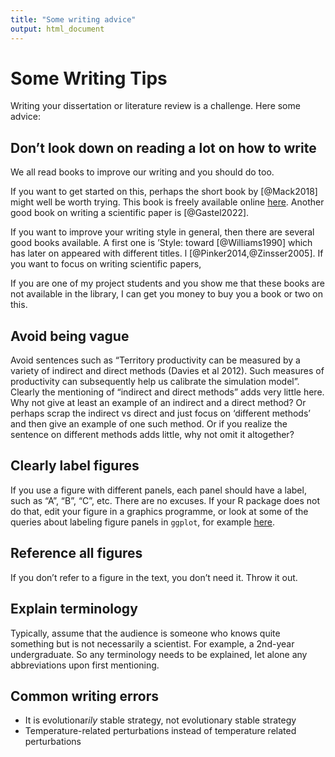 ```yaml
---
title: "Some writing advice"
output: html_document
---
```


# Some Writing Tips

Writing your dissertation or literature review is a challenge. Here some advice:

## Don't look down on reading a lot on how to write
We all read books to improve our writing and you should do too. 

If you want to get started on this, perhaps the short book by [@Mack2018] might well be worth trying. This book
is freely available online [here](https://spie.org/Publications/Book/2317706?SSO=1). Another good book on 
writing a scientific paper is [@Gastel2022]. 

If you want to improve your writing style in general, then there are several
good books available. A first one is 'Style: toward [@Williams1990] which has later on appeared
with different titles. 
l [@Pinker2014,@Zinsser2005]. 
If you want to focus on writing scientific papers, 



If you are one of my project students and you show me that these books are not available 
in the library, I can get you money to buy you a book or two on this.

## Avoid being vague
Avoid sentences such as "Territory productivity can be measured by a variety of
indirect and direct methods (Davies et al 2012). Such measures of productivity
can subsequently help us calibrate the simulation model". Clearly the mentioning of 
"indirect and direct methods" adds very little here. Why not give at least an
example of an indirect and a direct method? Or perhaps scrap the indirect vs direct and
just focus on 'different methods' and then give an example of one such method.
Or if you realize the sentence on different methods adds little, why not omit it altogether?

## Clearly label figures 
If you use a figure with different panels, each panel should have a label, such
as "A", "B", "C", etc. There are no excuses. If your R package does not do that,
edit your figure in a graphics programme, or look at some of the queries about
labeling figure panels in `ggplot`, for example [here](https://stackoverflow.com/questions/17576381/label-individual-panels-in-a-multi-panel-ggplot2).

## Reference all figures
If you don't refer to a figure in the text, you don't need it. Throw it out.

## Explain terminology
Typically, assume that the audience is someone who knows quite something 
but is not necessarily a scientist. For example, a 2nd-year undergraduate. So
any terminology needs to be explained, let alone any abbreviations upon first
mentioning. 

## Common writing errors

- It is evolutionar*ily* stable strategy, not evolutionary stable strategy
- Temperature-related perturbations instead of temperature related perturbations




